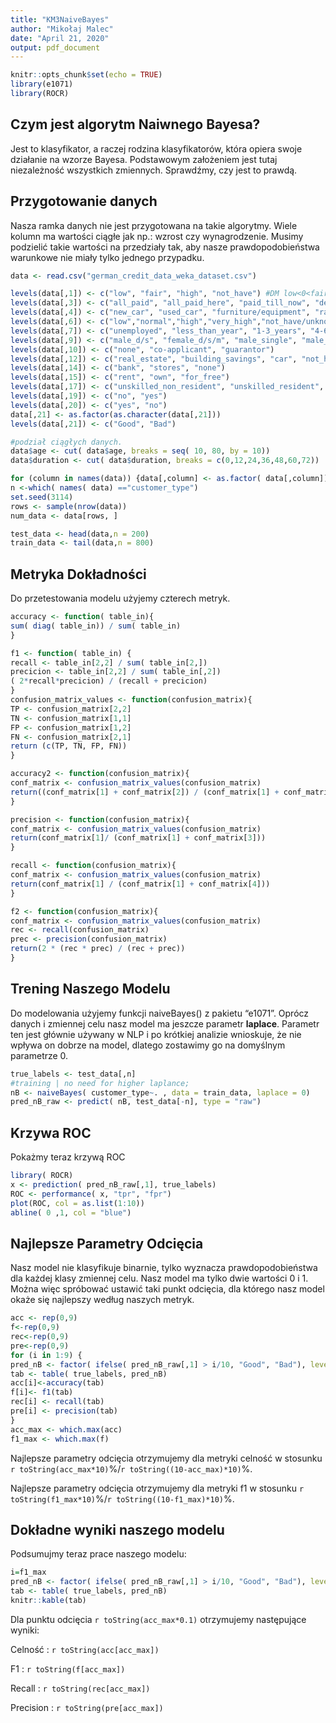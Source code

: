 ```yaml
---
title: "KM3NaiveBayes"
author: "Mikołaj Malec"
date: "April 21, 2020"
output: pdf_document
---
```


```r
knitr::opts_chunk$set(echo = TRUE)
library(e1071)
library(ROCR)
```

## Czym jest algorytm Naiwnego Bayesa?

Jest to klasyfikator, a raczej rodzina klasyfikatorów, która opiera swoje działanie na wzorze Bayesa.
Podstawowym założeniem jest tutaj niezależność wszystkich zmiennych.
Sprawdźmy, czy jest to prawdą.

## Przygotowanie danych

Nasza ramka danych nie jest przygotowana na takie algorytmy.
Wiele kolumn ma wartości ciągłe jak np.: wzrost czy wynagrodzenie.
Musimy podzielić takie wartości na przedziały tak, aby nasze prawdopodobieństwa warunkowe nie miały tylko jednego przypadku.

```r
data <- read.csv("german_credit_data_weka_dataset.csv")

levels(data[,1]) <- c("low", "fair", "high", "not_have") #DM low<0<fair<200<high
levels(data[,3]) <- c("all_paid", "all_paid_here", "paid_till_now", "delay", "critical")
levels(data[,4]) <- c("new_car", "used_car", "furniture/equipment", "radio/television", "domestic", "repairs", "education", "retraining", "business", "other") #note: 0 for vacation
levels(data[,6]) <- c("low","normal","high","very_high","not_have/unknown") #DM low<100<normal<500<high<1000<very_high
levels(data[,7]) <- c("unemployed", "less_than_year", "1-3_years", "4-6_yeras","7+_years")
levels(data[,9]) <- c("male_d/s", "female_d/s/m", "male_single", "male_m/w") #d = divorsed, s = seperated, m = married, w = widowed ,#note: 0 female single
levels(data[,10]) <- c("none", "co-applicant", "guarantor")
levels(data[,12]) <- c("real_estate", "building_savings", "car", "not_have/unknown")
levels(data[,14]) <- c("bank", "stores", "none")
levels(data[,15]) <- c("rent", "own", "for_free")
levels(data[,17]) <- c("unskilled_non_resident", "unskilled_resident", "skilled_employee", "highly_qualified_employee*") # also management, self-employed, officer
levels(data[,19]) <- c("no", "yes")
levels(data[,20]) <- c("yes", "no")
data[,21] <- as.factor(as.character(data[,21]))
levels(data[,21]) <- c("Good", "Bad")

#podział ciągłych danych.
data$age <- cut( data$age, breaks = seq( 10, 80, by = 10))
data$duration <- cut( data$duration, breaks = c(0,12,24,36,48,60,72))

for (column in names(data)) {data[,column] <- as.factor( data[,column])}
n <-which( names( data) =="customer_type")
set.seed(3114)
rows <- sample(nrow(data))
num_data <- data[rows, ]

test_data <- head(data,n = 200)
train_data <- tail(data,n = 800)
```

## Metryka Dokładności

Do przetestowania modelu użyjemy czterech metryk.

```r
accuracy <- function( table_in){
sum( diag( table_in)) / sum( table_in)
}

f1 <- function( table_in) {
recall <- table_in[2,2] / sum( table_in[2,])
precicion <- table_in[2,2] / sum( table_in[,2])
( 2*recall*precicion) / (recall + precicion)
}
confusion_matrix_values <- function(confusion_matrix){
TP <- confusion_matrix[2,2]
TN <- confusion_matrix[1,1]
FP <- confusion_matrix[1,2]
FN <- confusion_matrix[2,1]
return (c(TP, TN, FP, FN))
}

accuracy2 <- function(confusion_matrix){
conf_matrix <- confusion_matrix_values(confusion_matrix)
return((conf_matrix[1] + conf_matrix[2]) / (conf_matrix[1] + conf_matrix[2] + conf_matrix[3] + conf_matrix[4]))
}

precision <- function(confusion_matrix){
conf_matrix <- confusion_matrix_values(confusion_matrix)
return(conf_matrix[1]/ (conf_matrix[1] + conf_matrix[3]))
}

recall <- function(confusion_matrix){
conf_matrix <- confusion_matrix_values(confusion_matrix)
return(conf_matrix[1] / (conf_matrix[1] + conf_matrix[4]))
}

f2 <- function(confusion_matrix){
conf_matrix <- confusion_matrix_values(confusion_matrix)
rec <- recall(confusion_matrix)
prec <- precision(confusion_matrix)
return(2 * (rec * prec) / (rec + prec))
}
```

## Trening Naszego Modelu

Do modelowania użyjemy funkcji naiveBayes() z pakietu "e1071".
Oprócz danych i zmiennej celu nasz model ma jeszcze parametr **laplace**.
Parametr ten jest głównie używany w NLP i po krótkiej analizie wnioskuje, że nie wpływa on dobrze na model, dlatego zostawimy go na domyślnym parametrze 0.

```r
true_labels <- test_data[,n]
#training | no need for higher laplance;
nB <- naiveBayes( customer_type~. , data = train_data, laplace = 0)
pred_nB_raw <- predict( nB, test_data[-n], type = "raw")
```

## Krzywa ROC

Pokażmy teraz krzywą ROC

```r
library( ROCR)
x <- prediction( pred_nB_raw[,1], true_labels)
ROC <- performance( x, "tpr", "fpr")
plot(ROC, col = as.list(1:10))
abline( 0 ,1, col = "blue")
```

## Najlepsze Parametry Odcięcia

Nasz model nie klasyfikuje binarnie, tylko wyznacza prawdopodobieństwa dla każdej klasy zmiennej celu.
Nasz model ma tylko dwie wartości 0 i 1.
Można więc spróbować ustawić taki punkt odcięcia, dla którego nasz model okaże się najlepszy według naszych metryk.

```r
acc <- rep(0,9)
f<-rep(0,9)
rec<-rep(0,9)
pre<-rep(0,9)
for (i in 1:9) {
pred_nB <- factor( ifelse( pred_nB_raw[,1] > i/10, "Good", "Bad"), levels = c("Good","Bad"))
tab <- table( true_labels, pred_nB)
acc[i]<-accuracy(tab)
f[i]<- f1(tab)
rec[i] <- recall(tab)
pre[i] <- precision(tab)
}
acc_max <- which.max(acc)
f1_max <- which.max(f)
```

Najlepsze parametry odcięcia otrzymujemy dla metryki celność w stosunku `r toString(acc_max*10)`%/`r toString((10-acc_max)*10)`%.

Najlepsze parametry odcięcia otrzymujemy dla metryki f1 w stosunku `r toString(f1_max*10)`%/`r toString((10-f1_max)*10)`%.

## Dokładne wyniki naszego modelu

Podsumujmy teraz prace naszego modelu:

```r
i=f1_max
pred_nB <- factor( ifelse( pred_nB_raw[,1] > i/10, "Good", "Bad"), levels = c("Good","Bad"))
tab <- table( true_labels, pred_nB)
knitr::kable(tab)
```

Dla punktu odcięcia `r toString(acc_max*0.1)` otrzymujemy następujące wyniki:

Celność : `r toString(acc[acc_max])`

F1 : `r toString(f[acc_max])`

Recall : `r toString(rec[acc_max])`

Precision : `r toString(pre[acc_max])`
